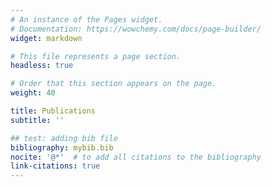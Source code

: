 ```yaml
---
# An instance of the Pages widget.
# Documentation: https://wowchemy.com/docs/page-builder/
widget: markdown

# This file represents a page section.
headless: true

# Order that this section appears on the page.
weight: 40

title: Publications
subtitle: ''

## test: adding bib file
bibliography: mybib.bib
nocite: '@*'  # to add all citations to the bibliography
link-citations: true
---
```



<!-- Include html file with list of my references: -->
<!--```{r, echo=FALSE, results='asis'}
htmltools::includeHTML("../publication/mybib.html")
``` -->
